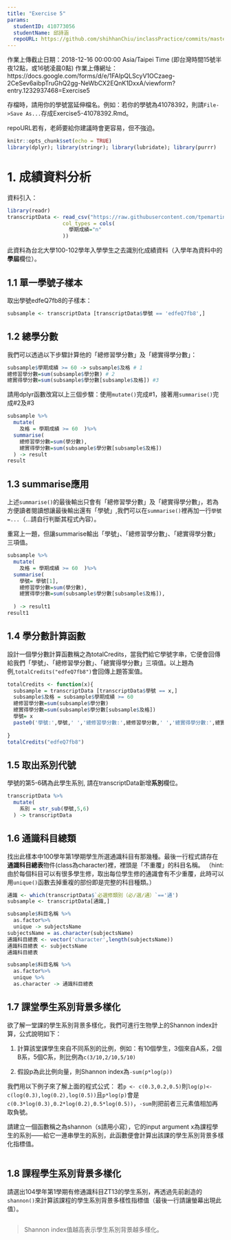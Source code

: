 ```yaml
---
title: "Exercise 5"
params:
  studentID: 410773056
  studentName: 邱詩涵
  repoURL: https://github.com/shihhanChiu/inclassPractice/commits/master
---
```

作業上傳截止日期：2018-12-16 00:00:00 Asia/Taipei Time (即台灣時間15號半夜12點，或16號凌晨0點)
作業上傳網址：https://docs.google.com/forms/d/e/1FAIpQLScyV1OCzaeg-2CeSev6aibpTruGhQ2gg-NeWbCX2EQnK1DxxA/viewform?entry.1232937468=Exercise5

存檔時，請用你的學號當延伸檔名。例如：若你的學號為41078392，則請`File->Save As...`存成Exercise5-41078392.Rmd。

repoURL若有，老師要給你建議時會更容易，但不強迫。

```r
knitr::opts_chunk$set(echo = TRUE)
library(dplyr); library(stringr); library(lubridate); library(purrr)
```

# 1. 成績資料分析

資料引入：
```r
library(readr)
transcriptData <- read_csv("https://raw.githubusercontent.com/tpemartin/github-data/master/transcript100_102.csv",
                  col_types = cols(
                    學期成績="n"
                  ))
```

此資料為台北大學100-102學年入學學生之去識別化成績資料（入學年為資料中的**學屆**欄位）。

## 1.1 單一學號子樣本
取出學號edfeQ7fb8的子樣本：

```r
subsample <- transcriptData [transcriptData$學號 == 'edfeQ7fb8',]
```

## 1.2 總學分數
我們可以透過以下步驟計算他的「總修習學分數」及「總實得學分數」：

```r
subsample$學期成績 >= 60 -> subsample$及格 # 1
總修習學分數=sum(subsample$學分數) # 2
總實得學分數=sum(subsample$學分數[subsample$及格]) #3
```

請用dplyr函數改寫以上三個步驟：使用`mutate()`完成#1，接著用`summarise()`完成#2及#3
```r
subsample %>%
  mutate(
    及格 = 學期成績 >= 60  )%>%
  summarise(
    總修習學分數=sum(學分數),
    總實得學分數=sum(subsample$學分數[subsample$及格])
  ) -> result
result

```

## 1.3 summarise應用

上述`summarise()`的最後輸出只會有「總修習學分數」及「總實得學分數」，若為方便讀者閱讀想讓最後輸出還有「學號」,我們可以在`summarise()`裡再加一行`學號=...`（...請自行判斷其程式內容）。

重寫上一題，但讓summarise輸出「學號」、「總修習學分數」、「總實得學分數」三項值。

```r
subsample %>%
  mutate(
    及格 = 學期成績 >= 60  )%>%
  summarise(
    學號= 學號[1],
    總修習學分數=sum(學分數),
    總實得學分數=sum(subsample$學分數[subsample$及格]),
    
  ) -> result1
result1
```

## 1.4 學分數計算函數

設計一個學分數計算函數稱之為totalCredits，當我們給它學號字串，它便會回傳給我們「學號」、「總修習學分數」、「總實得學分數」三項值。以上題為例,`totalCredits("edfeQ7fb8")`會回傳上題答案值。

```r
totalCredits <- function(x){
  subsample = transcriptData [transcriptData$學號 == x,]
  subsample$及格 = subsample$學期成績 >= 60
  總修習學分數=sum(subsample$學分數)
  總實得學分數=sum(subsample$學分數[subsample$及格])
  學號= x
  paste0('學號:',學號,' ','總修習學分數:',總修習學分數,' ','總實得學分數:',總實得學分數)
  
}
totalCredits("edfeQ7fb8")
```


## 1.5 取出系別代號

學號的第5-6碼為此學生系別, 請在transcriptData新增**系別**欄位。
```r
transcriptData %>%
  mutate(
    系別 = str_sub(學號,5,6)
  ) -> transcriptData
```


## 1.6 通識科目總類

找出此樣本中100學年第1學期學生所選通識科目有那幾種。最後一行程式請存在**通識科目總表**物件(class為character)裡，裡頭是「不重覆」的科目名稱。
（hint: 由於每個科目可以有很多學生修，取出每位學生修的通識會有不少重覆，此時可以用`unique()`函數去掉重複的部份即是完整的科目種類。）
```r
通識 <- which(transcriptData$`必選修類別（必∕選∕通）`=='通')
subsample <- transcriptData[通識,]

subsample$科目名稱 %>%
  as.factor%>%
  unique -> subjectsName
subjectsName = as.character(subjectsName)
通識科目總表 <- vector('character',length(subjectsName))
通識科目總表 <- subjectsName
通識科目總表

subsample$科目名稱 %>%
  as.factor%>%
  unique %>%
  as.character -> 通識科目總表
```

## 1.7 課堂學生系別背景多樣化

欲了解一堂課的學生系別背景多樣化，我們可進行生物學上的Shannon index計算，公式說明如下：

  1. 計算該堂課學生來自不同系別的比例，例如：有10個學生，3個來自A系，2個B系，5個C系，則比例為`c(3/10,2/10,5/10)`
  
  2. 假設p為此比例向量，則Shannon index為`-sum(p*log(p))`
  
我們用以下例子來了解上面的程式公式： 若`p <- c(0.3,0.2,0.5)`則`log(p)<-c(log(0.3),log(0.2),log(0.5))`且`p*log(p)`會是`c(0.3*log(0.3),0.2*log(0.2),0.5*log(0.5))`，`-sum`則把前者三元素值相加再取負號。

請建立一個函數稱之為shannon（s請用小寫），它的input argument x為課程學生的系別——給它一連串學生的系別，此函數便會計算出該課的學生系別背景多樣化指標值。
  
  
```r

```


## 1.8 課程學生系別背景多樣化

請選出104學年第1學期有修通識科目ZT13的學生系別，再透過先前創造的`shannon()`來計算該課程的學生系別背景多樣性指標值（最後一行請讓螢幕出現此值）。
```r
```


> Shannon index值越高表示學生系別背景越多樣化。
